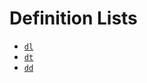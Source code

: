 
<Meta title="Elements/wip/Text/Block/Definition Lists" />

# Definition Lists

- [`dl`](https://developer.mozilla.org/en-US/docs/Web/HTML/Element/dl)
- [`dt`](https://developer.mozilla.org/en-US/docs/Web/HTML/Element/dt)
- [`dd`](https://developer.mozilla.org/en-US/docs/Web/HTML/Element/dd)
